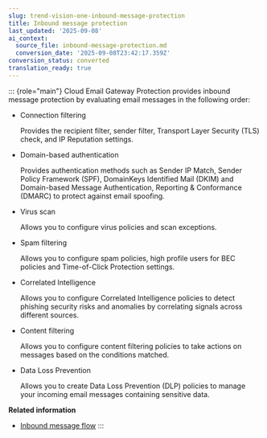 ```yaml
---
slug: trend-vision-one-inbound-message-protection
title: Inbound message protection
last_updated: '2025-09-08'
ai_context:
  source_file: inbound-message-protection.md
  conversion_date: '2025-09-08T23:42:17.359Z'
conversion_status: converted
translation_ready: true
---
```


::: {role="main"}
Cloud Email Gateway Protection provides inbound message protection by evaluating email messages in the following order:

- Connection filtering

  Provides the recipient filter, sender filter, Transport Layer Security (TLS) check, and IP Reputation settings.

- Domain-based authentication

  Provides authentication methods such as Sender IP Match, Sender Policy Framework (SPF), DomainKeys Identified Mail (DKIM) and Domain-based Message Authentication, Reporting & Conformance (DMARC) to protect against email spoofing.

- Virus scan

  Allows you to configure virus policies and scan exceptions.

- Spam filtering

  Allows you to configure spam policies, high profile users for BEC policies and Time-of-Click Protection settings.

- Correlated Intelligence

  Allows you to configure Correlated Intelligence policies to detect phishing security risks and anomalies by correlating signals across different sources.

- Content filtering

  Allows you to configure content filtering policies to take actions on messages based on the conditions matched.

- Data Loss Prevention

  Allows you to create Data Loss Prevention (DLP) policies to manage your incoming email messages containing sensitive data.

**Related information**

- [Inbound message flow](inbound-message-flow.mdx)
:::

